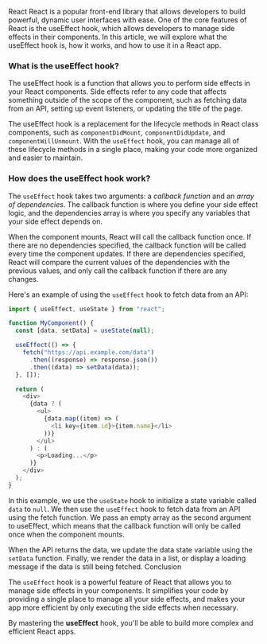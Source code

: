 <div className="flex flex-col px-8 max-w-[800px] m-auto gap-2">

<centerDiv className="flex text-center mt-8 font-bold text-xl">React</centerDiv>
React is a popular front-end library that allows developers to build powerful, dynamic
user interfaces with ease. One of the core features of React is the useEffect hook,
which allows developers to manage side effects in their components. In this article,
we will explore what the useEffect hook is, how it works, and how to use it in a
React app.

### What is the useEffect hook?

The useEffect hook is a function that allows you to perform side effects in your React components. Side effects refer to any code that affects something outside of the scope of the component, such as fetching data from an API, setting up event listeners, or updating the title of the page.

The useEffect hook is a replacement for the lifecycle methods in React class components, such as `componentDidMount`, `componentDidUpdate`, and `componentWillUnmount`. With the `useEffect` hook, you can manage all of these lifecycle methods in a single place, making your code more organized and easier to maintain.

### How does the useEffect hook work?

The `useEffect` hook takes two arguments: a _callback function_ and an _array of dependencies_. The callback function is where you define your side effect logic, and the dependencies array is where you specify any variables that your side effect depends on.

When the component mounts, React will call the callback function once. If there are no dependencies specified, the callback function will be called every time the component updates. If there are dependencies specified, React will compare the current values of the dependencies with the previous values, and only call the callback function if there are any changes.

Here's an example of using the `useEffect` hook to fetch data from an API:

```javascript
import { useEffect, useState } from "react";

function MyComponent() {
  const [data, setData] = useState(null);

  useEffect(() => {
    fetch("https://api.example.com/data")
      .then((response) => response.json())
      .then((data) => setData(data));
  }, []);

  return (
    <div>
      {data ? (
        <ul>
          {data.map((item) => (
            <li key={item.id}>{item.name}</li>
          ))}
        </ul>
      ) : (
        <p>Loading...</p>
      )}
    </div>
  );
}
```

In this example, we use the `useState` hook to initialize a state variable called `data` to `null`. We then use the `useEffect` hook to fetch data from an API using the fetch function. We pass an empty array as the second argument to useEffect, which means that the callback function will only be called once when the component mounts.

When the API returns the data, we update the data state variable using the `setData` function. Finally, we render the data in a list, or display a loading message if the data is still being fetched.
Conclusion

The `useEffect` hook is a powerful feature of React that allows you to manage side effects in your components. It simplifies your code by providing a single place to manage all your side effects, and makes your app more efficient by only executing the side effects when necessary.

By mastering the **useEffect** hook, you'll be able to build more complex and efficient React apps.

</div>

